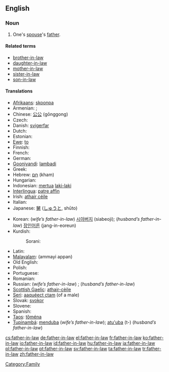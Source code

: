 ==English==

===Noun===
{{wikipedia}}
{{en-noun|sg=[[father]]-[[in-law]]|fathers-in-law|pl2=father-in-laws}}

# One's [[spouse]]'s [[father]].

====Related terms====
* [[brother-in-law]]
* [[daughter-in-law]]
* [[mother-in-law]]
* [[sister-in-law]]
* [[son-in-law]]

====Translations====
{{trans-top|One's spouse's father}}
* [[Afrikaans]]: [[skoonpa]]
* Armenian: {{i|wife's father-in-law}} {{t-|hy|սկեսրայր|tr=skesrayr|sc=Armn|xs=Armenian}}; {{i|husband's father-in-law}} {{t-|hy|աներ|tr=aner|sc=Armn|xs=Armenian}}
* Chinese: [[公公]] (gōnggong)
* Czech: {{t+|cs|tchán|m}}
* Danish: [[svigerfar]] {{c}}
* Dutch: {{t+|nl|schoonvader|m}}
* Estonian: {{t+|et|äi}}
* [[Ewe]]: [[to]]
* Finnish: {{t+|fi|appi}}
* French: {{t+|fr|beau-père|m}}
* German: {{t+|de|Schwiegervater|m}}
* [[Gooniyandi]]: [[lambadi]]
* Greek: {{t+|el|πεθερός|tr=petherós|sc=Grek}}
* Hebrew: [[חם|חָם]] (kham) {{m}}
* Hungarian: {{t+|hu|após}}
* Indonesian: [[mertua]] [[laki-laki]]
* [[Interlingua]]: [[patre affin]]
* Irish: [[athair céile]]
* Italian: {{t+|it|suocero|m}}
* Japanese: [[舅]] ([[しゅうと]], shūto)
{{trans-mid}}
* Korean: (''wife’s father-in-law'') [[시아버지]] (siabeoji); (''husband’s father-in-law'') [[장인어른]] (jang-in-eoreun)
* Kurdish:
*: Sorani: {{t|ku|خه‌زور|tr=xezur|sc=KUchar}}
* Latin: {{t-|la|socer|m}}
* [[Malayalam]]: (ammayi appan)
* Old English: {{t-|ang|sweor|m|alt=swēor|xs=Old English}}
* Polish: {{t+|pl|teść|m}}
* Portuguese: {{t+|pt|sogro|m}}
* Romanian: {{t-|ro|socru|m}}
* Russian: (''wife’s father-in-law'') {{t+|ru|свёкор|m|tr=svjókor|sc=Cyrl}}; (''husband’s father-in-law'') {{t+|ru|тесть|m|tr=test'|sc=Cyrl}}
* [[Scottish Gaelic]]: [[athair-cèile]] {{m}}
* [[Seri]]: [[aaquéect ctam]] (of a male)
* Slovak: [[svokor]] {{m}}
* Slovene: {{t+|sl|tast|m}}
* Spanish: {{t+|es|suegro|m}}
* [[Taos]]: [[tǫ̏ména]]
* [[Tupinambá]]: [[menduba]] (''wife’s father-in-law''); [[atu'uba]] (t-) (''husband’s father-in-law'')
{{trans-bottom}}

[[Category:Family]]

[[cs:father-in-law]]
[[de:father-in-law]]
[[el:father-in-law]]
[[fr:father-in-law]]
[[ko:father-in-law]]
[[io:father-in-law]]
[[id:father-in-law]]
[[hu:father-in-law]]
[[ja:father-in-law]]
[[pl:father-in-law]]
[[pt:father-in-law]]
[[sv:father-in-law]]
[[ta:father-in-law]]
[[tr:father-in-law]]
[[zh:father-in-law]]